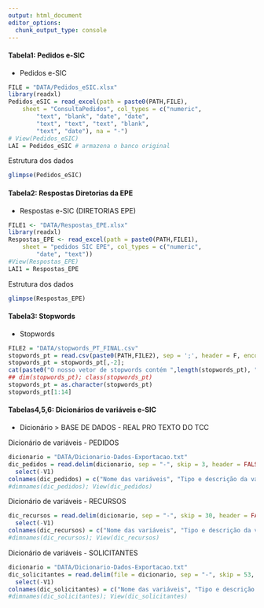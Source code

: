 ```yaml
---
output: html_document
editor_options: 
  chunk_output_type: console
---
```

<!--      
Essa Rotina é destinada a importação, estrutura e transformação de dados do projeto de mineração de texto em pedidos via Sistema Eletrônico de Serviço de Informação ao Cidadão (e-SIC)
-->

#### Tabela1: Pedidos e-SIC
- Pedidos e-SIC
```r
FILE = "DATA/Pedidos_eSIC.xlsx"
library(readxl)
Pedidos_eSIC = read_excel(path = paste0(PATH,FILE), 
    sheet = "ConsultaPedidos", col_types = c("numeric", 
        "text", "blank", "date", "date", 
        "text", "text", "text", "blank", 
        "text", "date"), na = "-")
# View(Pedidos_eSIC)
LAI = Pedidos_eSIC # armazena o banco original
```

Estrutura dos dados
```r
glimpse(Pedidos_eSIC)
```

#### Tabela2: Respostas Diretorias da EPE
- Respostas e-SIC (DIRETORIAS EPE)
```r
FILE1 <- "DATA/Respostas_EPE.xlsx"
library(readxl)
Respostas_EPE <- read_excel(path = paste0(PATH,FILE1), 
    sheet = "pedidos SIC EPE", col_types = c("numeric", 
        "date", "text"))
#View(Respostas_EPE)
LAI1 = Respostas_EPE
```

Estrutura dos dados
```r
glimpse(Respostas_EPE)
```


#### Tabela3: Stopwords
- Stopwords
```r
FILE2 = "DATA/stopwords_PT_FINAL.csv"
stopwords_pt = read.csv(paste0(PATH,FILE2), sep = ';', header = F, encoding = "UTF-8")
stopwords_pt = stopwords_pt[,-2]; 
cat(paste0("O nosso vetor de stopwords contém ",length(stopwords_pt), " palavras únicas"))
## dim(stopwords_pt); class(stopwords_pt)
stopwords_pt = as.character(stopwords_pt)
stopwords_pt[1:14]
```

#### Tabelas4,5,6: Dicionários de variáveis e-SIC
- Dicionário
> BASE DE DADOS - REAL PRO TEXTO DO TCC

Dicionário de variáveis - PEDIDOS
```r
dicionario = "DATA/Dicionario-Dados-Exportacao.txt"
dic_pedidos = read.delim(dicionario, sep = "-", skip = 3, header = FALSE, nrows = 21) %>%
  select(-V1)
colnames(dic_pedidos) = c("Nome das variáveis", "Tipo e descrição da variável")
#dimnames(dic_pedidos); View(dic_pedidos)
```

Dicionário de variáveis - RECURSOS
```r
dic_recursos = read.delim(dicionario, sep = "-", skip = 30, header = FALSE, nrows = 17) %>%
  select(-V1)
colnames(dic_recursos) = c("Nome das variáveis", "Tipo e descrição da variável")
#dimnames(dic_recursos); View(dic_recursos)
```

Dicionário de variáveis - SOLICITANTES
```r
dicionario = "DATA/Dicionario-Dados-Exportacao.txt"
dic_solicitantes = read.delim(file = dicionario, sep = "-", skip = 53, header = FALSE, nrows = 10) %>%
  select(-V1)
colnames(dic_solicitantes) = c("Nome das variáveis", "Tipo e descrição da variável")
#dimnames(dic_solicitantes); View(dic_solicitantes)
```


